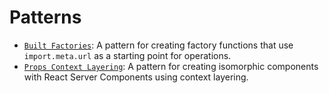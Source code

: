 # Patterns

- [`Built Factories`](./built-factories/page.mdx): A pattern for creating factory functions that use `import.meta.url` as a starting point for operations.
- [`Props Context Layering`](./props-context-layering/page.mdx): A pattern for creating isomorphic components with React Server Components using context layering.
